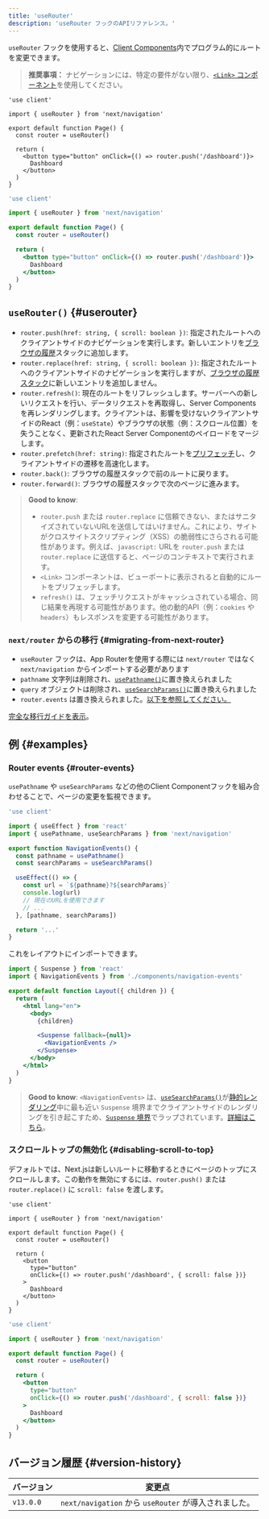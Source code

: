 ```yaml
---
title: 'useRouter'
description: 'useRouter フックのAPIリファレンス。'
---
```


`useRouter` フックを使用すると、[Client Components](/docs/app/building-your-application/rendering/client-components)内でプログラム的にルートを変更できます。

> **推奨事項：** ナビゲーションには、特定の要件がない限り、[`<Link>` コンポーネント](/docs/app/building-your-application/routing/linking-and-navigating#link-component)を使用してください。

<Tabs>
<TabItem value="tsx" label="TypeScript">

```tsx title="app/example-client-component.tsx" switcher
'use client'

import { useRouter } from 'next/navigation'

export default function Page() {
  const router = useRouter()

  return (
    <button type="button" onClick={() => router.push('/dashboard')}>
      Dashboard
    </button>
  )
}
```

</TabItem>
<TabItem value="jsx" label="JavaScript">

```jsx title="app/example-client-component.js" switcher
'use client'

import { useRouter } from 'next/navigation'

export default function Page() {
  const router = useRouter()

  return (
    <button type="button" onClick={() => router.push('/dashboard')}>
      Dashboard
    </button>
  )
}
```

</TabItem>
</Tabs>

## `useRouter()` {#userouter}

- `router.push(href: string, { scroll: boolean })`: 指定されたルートへのクライアントサイドのナビゲーションを実行します。新しいエントリを[ブラウザの履歴](https://developer.mozilla.org/docs/Web/API/History_API)スタックに追加します。
- `router.replace(href: string, { scroll: boolean })`: 指定されたルートへのクライアントサイドのナビゲーションを実行しますが、[ブラウザの履歴スタック](https://developer.mozilla.org/docs/Web/API/History_API)に新しいエントリを追加しません。
- `router.refresh()`: 現在のルートをリフレッシュします。サーバーへの新しいリクエストを行い、データリクエストを再取得し、Server Componentsを再レンダリングします。クライアントは、影響を受けないクライアントサイドのReact（例：`useState`）やブラウザの状態（例：スクロール位置）を失うことなく、更新されたReact Server Componentのペイロードをマージします。
- `router.prefetch(href: string)`: 指定されたルートを[プリフェッチ](/docs/app/building-your-application/routing/linking-and-navigating#2-prefetching)し、クライアントサイドの遷移を高速化します。
- `router.back()`: ブラウザの履歴スタックで前のルートに戻ります。
- `router.forward()`: ブラウザの履歴スタックで次のページに進みます。

> **Good to know**:
>
> - `router.push` または `router.replace` に信頼できない、またはサニタイズされていないURLを送信してはいけません。これにより、サイトがクロスサイトスクリプティング（XSS）の脆弱性にさらされる可能性があります。例えば、`javascript:` URLを `router.push` または `router.replace` に送信すると、ページのコンテキストで実行されます。
> - `<Link>` コンポーネントは、ビューポートに表示されると自動的にルートをプリフェッチします。
> - `refresh()` は、フェッチリクエストがキャッシュされている場合、同じ結果を再現する可能性があります。他の動的API（例：`cookies` や `headers`）もレスポンスを変更する可能性があります。

### `next/router` からの移行 {#migrating-from-next-router}

- `useRouter` フックは、App Routerを使用する際には `next/router` ではなく `next/navigation` からインポートする必要があります
- `pathname` 文字列は削除され、[`usePathname()`](/docs/app/api-reference/functions/use-pathname)に置き換えられました
- `query` オブジェクトは削除され、[`useSearchParams()`](/docs/app/api-reference/functions/use-search-params)に置き換えられました
- `router.events` は置き換えられました。[以下を参照してください。](#router-events)

[完全な移行ガイドを表示](/docs/app/guides/migrating/app-router-migration)。

## 例 {#examples}

### Router events {#router-events}

`usePathname` や `useSearchParams` などの他のClient Componentフックを組み合わせることで、ページの変更を監視できます。

```jsx title="app/components/navigation-events.js"
'use client'

import { useEffect } from 'react'
import { usePathname, useSearchParams } from 'next/navigation'

export function NavigationEvents() {
  const pathname = usePathname()
  const searchParams = useSearchParams()

  useEffect(() => {
    const url = `${pathname}?${searchParams}`
    console.log(url)
    // 現在のURLを使用できます
    // ...
  }, [pathname, searchParams])

  return '...'
}
```

これをレイアウトにインポートできます。

```jsx title="app/layout.js" highlight={2,10-12}
import { Suspense } from 'react'
import { NavigationEvents } from './components/navigation-events'

export default function Layout({ children }) {
  return (
    <html lang="en">
      <body>
        {children}

        <Suspense fallback={null}>
          <NavigationEvents />
        </Suspense>
      </body>
    </html>
  )
}
```

> **Good to know**: `<NavigationEvents>` は、[`useSearchParams()`](/docs/app/api-reference/functions/use-search-params)が[静的レンダリング](/docs/app/building-your-application/rendering/server-components#static-rendering-default)中に最も近い `Suspense` 境界までクライアントサイドのレンダリングを引き起こすため、[`Suspense` 境界](/docs/app/building-your-application/routing/loading-ui-and-streaming#example)でラップされています。[詳細はこちら](/docs/app/api-reference/functions/use-search-params#behavior)。

### スクロールトップの無効化 {#disabling-scroll-to-top}

デフォルトでは、Next.jsは新しいルートに移動するときにページのトップにスクロールします。この動作を無効にするには、`router.push()` または `router.replace()` に `scroll: false` を渡します。

<Tabs>
<TabItem value="tsx" label="TypeScript">

```tsx title="app/example-client-component.tsx" switcher
'use client'

import { useRouter } from 'next/navigation'

export default function Page() {
  const router = useRouter()

  return (
    <button
      type="button"
      onClick={() => router.push('/dashboard', { scroll: false })}
    >
      Dashboard
    </button>
  )
}
```

</TabItem>
<TabItem value="jsx" label="JavaScript">

```jsx title="app/example-client-component.jsx" switcher
'use client'

import { useRouter } from 'next/navigation'

export default function Page() {
  const router = useRouter()

  return (
    <button
      type="button"
      onClick={() => router.push('/dashboard', { scroll: false })}
    >
      Dashboard
    </button>
  )
}
```

</TabItem>
</Tabs>

## バージョン履歴 {#version-history}

| バージョン | 変更点                                                |
| ---------- | ----------------------------------------------------- |
| `v13.0.0`  | `next/navigation` から `useRouter` が導入されました。 |
